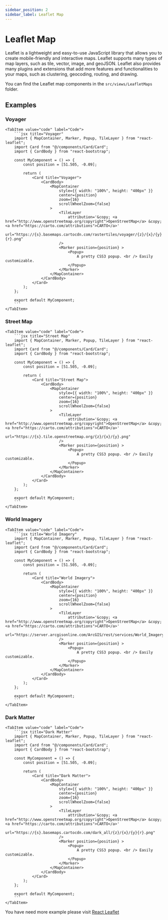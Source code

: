 ```yaml
---
sidebar_position: 2
sidebar_label: Leaflet Map
---
```


# Leaflet Map

Leaflet is a lightweight and easy-to-use JavaScript library that allows you to create mobile-friendly and interactive maps. Leaflet supports many types of map layers, such as tile, vector, image, and geoJSON. Leaflet also provides many plugins and extensions that add more features and functionalities to your maps, such as clustering, geocoding, routing, and drawing.

You can find the Leaflet map components in the `src/views/LeafletMaps` folder.


## Examples

### Voyager

<Tabs>
    <TabItem value="preview" label="Preview">
        <CodePreview>
            <Leaflet 
                attr='&copy; <a href="http://www.openstreetmap.org/copyright">OpenStreetMap</a> &copy; <a href="https://carto.com/attributions">CARTO</a>' 
                url="https://{s}.basemaps.cartocdn.com/rastertiles/voyager/{z}/{x}/{y}{r}.png"
            />
        </CodePreview>
    </TabItem>
    
    <TabItem value="code" label="Code">
        ```jsx title="Voyager"
        import { MapContainer, Marker, Popup, TileLayer } from "react-leaflet";
        import Card from "@/components/Card/Card";
        import { CardBody } from "react-bootstrap";

        const MyComponent = () => {
            const position = [51.505, -0.09];

            return (
                <Card title="Voyager">
                    <CardBody>
                        <MapContainer
                            style={{ width: "100%", height: "400px" }}
                            center={position}
                            zoom={16}
                            scrollWheelZoom={false}
                        >
                            <TileLayer
                                attribution='&copy; <a href="http://www.openstreetmap.org/copyright">OpenStreetMap</a> &copy; <a href="https://carto.com/attributions">CARTO</a>'
                                url="https://{s}.basemaps.cartocdn.com/rastertiles/voyager/{z}/{x}/{y}{r}.png"
                            />
                            <Marker position={position} >
                                <Popup>
                                    A pretty CSS3 popup. <br /> Easily customizable.
                                </Popup>
                            </Marker>
                        </MapContainer>
                    </CardBody>
                </Card>
            );
        };

        export default MyComponent;
        ```
    </TabItem>
</Tabs>

### Street Map

<Tabs>
    <TabItem value="preview" label="Preview">
        <CodePreview>
            <Leaflet
                attr='&copy; <a href="http://www.openstreetmap.org/copyright">OpenStreetMap</a> &copy; <a href="https://carto.com/attributions">CARTO</a>'
                url='https://{s}.tile.openstreetmap.org/{z}/{x}/{y}.png'
            />
        </CodePreview>
    </TabItem>
    
    <TabItem value="code" label="Code">
        ```jsx title="Street Map"
        import { MapContainer, Marker, Popup, TileLayer } from "react-leaflet";
        import Card from "@/components/Card/Card";
        import { CardBody } from "react-bootstrap";

        const MyComponent = () => {
            const position = [51.505, -0.09];

            return (
                <Card title="Street Map">
                    <CardBody>
                        <MapContainer
                            style={{ width: "100%", height: "400px" }}
                            center={position}
                            zoom={16}
                            scrollWheelZoom={false}
                        >
                            <TileLayer
                                attribution='&copy; <a href="http://www.openstreetmap.org/copyright">OpenStreetMap</a> &copy; <a href="https://carto.com/attributions">CARTO</a>'
                                url="https://{s}.tile.openstreetmap.org/{z}/{x}/{y}.png"
                            />
                            <Marker position={position} >
                                <Popup>
                                    A pretty CSS3 popup. <br /> Easily customizable.
                                </Popup>
                            </Marker>
                        </MapContainer>
                    </CardBody>
                </Card>
            );
        };

        export default MyComponent;
        ```
    </TabItem>
</Tabs>

### World Imagery

<Tabs>
    <TabItem value="preview" label="Preview">
        <CodePreview>
            <Leaflet
                attr='&copy; <a href="http://www.openstreetmap.org/copyright">OpenStreetMap</a> &copy; <a href="https://carto.com/attributions">CARTO</a>'
                url='https://server.arcgisonline.com/ArcGIS/rest/services/World_Imagery/MapServer/tile/{z}/{y}/{x}'
            />
        </CodePreview>
    </TabItem>
    
    <TabItem value="code" label="Code">
        ```jsx title="World Imagery"
        import { MapContainer, Marker, Popup, TileLayer } from "react-leaflet";
        import Card from "@/components/Card/Card";
        import { CardBody } from "react-bootstrap";

        const MyComponent = () => {
            const position = [51.505, -0.09];

            return (
                <Card title="World Imagery">
                    <CardBody>
                        <MapContainer
                            style={{ width: "100%", height: "400px" }}
                            center={position}
                            zoom={16}
                            scrollWheelZoom={false}
                        >
                            <TileLayer
                                attribution='&copy; <a href="http://www.openstreetmap.org/copyright">OpenStreetMap</a> &copy; <a href="https://carto.com/attributions">CARTO</a>'
                                url="https://server.arcgisonline.com/ArcGIS/rest/services/World_Imagery/MapServer/tile/{z}/{y}/{x}"
                            />
                            <Marker position={position} >
                                <Popup>
                                    A pretty CSS3 popup. <br /> Easily customizable.
                                </Popup>
                            </Marker>
                        </MapContainer>
                    </CardBody>
                </Card>
            );
        };

        export default MyComponent;
        ```
    </TabItem>
</Tabs>

### Dark Matter

<Tabs>
    <TabItem value="preview" label="Preview">
        <CodePreview>
            <Leaflet 
                attr='&copy; <a href="http://www.openstreetmap.org/copyright">OpenStreetMap</a> &copy; <a href="https://carto.com/attributions">CARTO</a>'
                url='https://{s}.basemaps.cartocdn.com/dark_all/{z}/{x}/{y}{r}.png'
            />
        </CodePreview>
    </TabItem>
    
    <TabItem value="code" label="Code">
        ```jsx title="Dark Matter"
        import { MapContainer, Marker, Popup, TileLayer } from "react-leaflet";
        import Card from "@/components/Card/Card";
        import { CardBody } from "react-bootstrap";

        const MyComponent = () => {
            const position = [51.505, -0.09];

            return (
                <Card title="Dark Matter">
                    <CardBody>
                        <MapContainer
                            style={{ width: "100%", height: "400px" }}
                            center={position}
                            zoom={16}
                            scrollWheelZoom={false}
                        >
                            <TileLayer
                                attribution='&copy; <a href="http://www.openstreetmap.org/copyright">OpenStreetMap</a> &copy; <a href="https://carto.com/attributions">CARTO</a>'
                                url="https://{s}.basemaps.cartocdn.com/dark_all/{z}/{x}/{y}{r}.png"
                            />
                            <Marker position={position} >
                                <Popup>
                                    A pretty CSS3 popup. <br /> Easily customizable.
                                </Popup>
                            </Marker>
                        </MapContainer>
                    </CardBody>
                </Card>
            );
        };

        export default MyComponent;
        ```
    </TabItem>
</Tabs>

You have need more example please visit <a href="https://react-leaflet.js.org/docs/start-introduction/" target="_blank">React Leaflet</a>

<style>
    {`
        .leaflet-top, .leaflet-bottom{
            z-index: 998;
        }
    `}
</style>